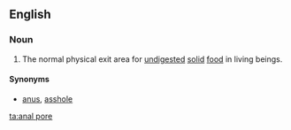 ==English==

===Noun===
{{en-noun|head=[[anal]] [[pore]]}}

# {{label|en|biology}} The normal physical exit area for [[undigested]] [[solid]] [[food]] in living beings.

====Synonyms====
* [[anus]], {{qualifier|vulgar, not in the context of biology}} [[asshole]]

[[ta:anal pore]]